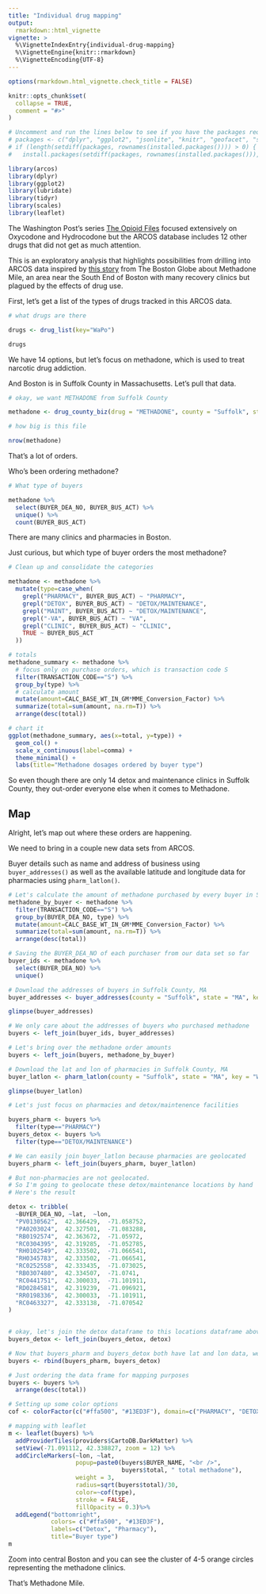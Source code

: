 ```yaml
---
title: "Individual drug mapping"
output: 
  rmarkdown::html_vignette
vignette: >
  %\VignetteIndexEntry{individual-drug-mapping}
  %\VignetteEngine{knitr::rmarkdown}
  %\VignetteEncoding{UTF-8}
---
```



```r
options(rmarkdown.html_vignette.check_title = FALSE)

knitr::opts_chunk$set(
  collapse = TRUE,
  comment = "#>"
)

# Uncomment and run the lines below to see if you have the packages required already installed
# packages <- c("dplyr", "ggplot2", "jsonlite", "knitr", "geofacet", "scales")
# if (length(setdiff(packages, rownames(installed.packages()))) > 0) {
#   install.packages(setdiff(packages, rownames(installed.packages())), repos = "http://cran.us.r-project.org") # }

library(arcos)
library(dplyr)
library(ggplot2)
library(lubridate)
library(tidyr)
library(scales)
library(leaflet)
```

The Washington Post's series [The Opioid Files](https://www.washingtonpost.com/national/2019/07/20/opioid-files/?arc404=true) focused extensively on Oxycodone and Hydrocodone but the ARCOS database includes 12 other drugs that did not get as much attention.

This is an exploratory analysis that highlights possibilities from drilling into ARCOS data inspired by [this story](https://apps.bostonglobe.com/graphics/2016/07/methadone-mile/) from The Boston Globe about Methadone Mile, an area near the South End of Boston with many recovery clinics but plagued by the effects of drug use.

First, let's get a list of the types of drugs tracked in this ARCOS data.

```r
# what drugs are there

drugs <- drug_list(key="WaPo")

drugs
```

We have 14 options, but let's focus on methadone, which is used to treat narcotic drug addiction.

And Boston is in Suffolk County in Massachusetts. Let's pull that data.

```r
# okay, we want METHADONE from Suffolk County

methadone <- drug_county_biz(drug = "METHADONE", county = "Suffolk", state = "MA", key = "WaPo")

# how big is this file

nrow(methadone)
```

That's a lot of orders. 

Who's been ordering methadone?

```r
# What type of buyers

methadone %>% 
  select(BUYER_DEA_NO, BUYER_BUS_ACT) %>% 
  unique() %>% 
  count(BUYER_BUS_ACT)
```

There are many clinics and pharmacies in Boston.

Just curious, but which type of buyer orders the most methadone?

```r
# Clean up and consolidate the categories

methadone <- methadone %>% 
  mutate(type=case_when(
    grepl("PHARMACY", BUYER_BUS_ACT) ~ "PHARMACY",
    grepl("DETOX", BUYER_BUS_ACT) ~ "DETOX/MAINTENANCE",
    grepl("MAINT", BUYER_BUS_ACT) ~ "DETOX/MAINTENANCE",
    grepl("-VA", BUYER_BUS_ACT) ~ "VA",
    grepl("CLINIC", BUYER_BUS_ACT) ~ "CLINIC",
    TRUE ~ BUYER_BUS_ACT
  ))

# totals
methadone_summary <- methadone %>% 
  # focus only on purchase orders, which is transaction code S
  filter(TRANSACTION_CODE=="S") %>% 
  group_by(type) %>% 
  # calculate amount
  mutate(amount=CALC_BASE_WT_IN_GM*MME_Conversion_Factor) %>% 
  summarize(total=sum(amount, na.rm=T)) %>% 
  arrange(desc(total))

# chart it  
ggplot(methadone_summary, aes(x=total, y=type)) +
  geom_col() +
  scale_x_continuous(label=comma) +
  theme_minimal() +
  labs(title="Methadone dosages ordered by buyer type")
```

So even though there are only 14 detox and maintenance clinics in Suffolk County, they out-order everyone else when it comes to Methadone.

## Map

Alright, let's map out where these orders are happening.

We need to bring in a couple new data sets from ARCOS.

Buyer details such as name and address of business using `buyer_addresses()` as well as the available latitude and longitude data for pharmacies using `pharm_latlon()`.


```r
# Let's calculate the amount of methadone purchased by every buyer in Suffolk County, MA
methadone_by_buyer <- methadone %>% 
  filter(TRANSACTION_CODE=="S") %>% 
  group_by(BUYER_DEA_NO, type) %>% 
  mutate(amount=CALC_BASE_WT_IN_GM*MME_Conversion_Factor) %>% 
  summarize(total=sum(amount, na.rm=T)) %>% 
  arrange(desc(total))

# Saving the BUYER_DEA_NO of each purchaser from our data set so far
buyer_ids <- methadone %>% 
  select(BUYER_DEA_NO) %>% 
  unique()

# Download the addresses of buyers in Suffolk County, MA
buyer_addresses <- buyer_addresses(county = "Suffolk", state = "MA", key = "WaPo")

glimpse(buyer_addresses)

# We only care about the addresses of buyers who purchased methadone
buyers <- left_join(buyer_ids, buyer_addresses)

# Let's bring over the methadone order amounts
buyers <- left_join(buyers, methadone_by_buyer)

# Download the lat and lon of pharmacies in Suffolk County, MA
buyer_latlon <- pharm_latlon(county = "Suffolk", state = "MA", key = "WaPo")

glimpse(buyer_latlon)

# Let's just focus on pharmacies and detox/maintenence facilities

buyers_pharm <- buyers %>% 
  filter(type=="PHARMACY")
buyers_detox <- buyers %>% 
  filter(type=="DETOX/MAINTENANCE")

# We can easily join buyer_latlon because pharmacies are geolocated
buyers_pharm <- left_join(buyers_pharm, buyer_latlon)

# But non-pharmacies are not geolocated.
# So I'm going to geolocate these detox/maintenance locations by hand
# Here's the result

detox <- tribble(
  ~BUYER_DEA_NO, ~lat,  ~lon,
  "PV0130562",	42.366429,	-71.058752,
  "PA0203024",	42.327501,	-71.083288,
  "RB0192574",	42.363672,	-71.05972,
  "RC0304395",	42.319285,	-71.052785,
  "RH0102549",	42.333502,	-71.066541,
  "RH0345783",	42.333502,	-71.066541,
  "RC0252558",	42.333435,	-71.073025,
  "RB0307480",	42.334507,	-71.0741,
  "RC0441751",	42.300033,	-71.101911,
  "RD0284581",	42.319239,	-71.096921,
  "RR0198336",	42.300033,	-71.101911,
  "RC0463327",	42.333138,	-71.070542
)
  

# okay, let's join the detox dataframe to this locations dataframe above
buyers_detox <- left_join(buyers_detox, detox)

# Now that buyers_pharm and buyers_detox both have lat and lon data, we can join them
buyers <- rbind(buyers_pharm, buyers_detox)

# Just ordering the data frame for mapping purposes
buyers <- buyers %>% 
  arrange(desc(total))

# Setting up some color options
cof <- colorFactor(c("#ffa500", "#13ED3F"), domain=c("PHARMACY", "DETOX/MAINTENANCE"))

# mapping with leaflet
m <- leaflet(buyers) %>% 
  addProviderTiles(providers$CartoDB.DarkMatter) %>% 
  setView(-71.091112, 42.338827, zoom = 12) %>% 
  addCircleMarkers(~lon, ~lat, 
                   popup=paste0(buyers$BUYER_NAME, "<br />",
                                buyers$total, " total methadone"),
                   weight = 3,
                   radius=sqrt(buyers$total)/30, 
                   color=~cof(type),
                   stroke = FALSE, 
                   fillOpacity = 0.3)%>% 
  addLegend("bottomright", 
            colors= c("#ffa500", "#13ED3F"), 
            labels=c("Detox", "Pharmacy"), 
            title="Buyer type") 
m
```

Zoom into central Boston and you can see the cluster of 4-5 orange circles representing the methadone clinics. 

That's Methadone Mile.
